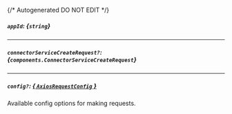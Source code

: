 {/* Autogenerated DO NOT EDIT  */}

##### `appId`: *{`string`}*

---
##### `connectorServiceCreateRequest?`: *{`components.ConnectorServiceCreateRequest`}*
<Collapsible openLabel={Labels.showProperties} closeLabel={Labels.hideProperties}>
    <ConnectorServiceCreateRequest/>
</Collapsible>

---
##### `config?`: [*{ `AxiosRequestConfig` }*](https://axios-http.com/docs/req_config)
Available config options for making requests.


